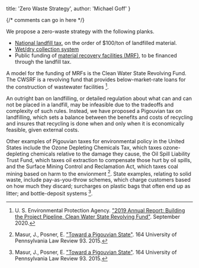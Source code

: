 
  title: 'Zero Waste Strategy',
  author: 'Michael Goff'
}

{/* comments can go in here */}


We propose a zero-waste strategy with the following planks.
- [National landfill tax](http://urbancruiseship.org/solution/waste/landfill_tax), on the order of $100/ton of landfilled material. 
- [Wet/dry collection system](http://urbancruiseship.org/solution/waste/waste_facilities)
- Public funding of [material recovery facilities (MRF)](http://urbancruiseship.org/solution/waste/waste_facilities), to be financed through the landfill tax.

A model for the funding of MRFs is the Clean Water State Revolving Fund. The CWSRF is a revolving fund that provides below-market-rate loans for the construction of wastewater facilities [^{"u.s.EPA2019"}].

[^{"u.s.EPA2019"}]: U. S. Environmental Protection Agency. ["2019 Annual Report: Building the Project Pipeline, Clean Water State Revolving Fund"](https://www.epa.gov/sites/default/files/2020-10/documents/2019_cwsrf_annual_report_9-10.pdf). September 2020.

An outright ban on landfilling, or detailed regulation about what can and can not be placed in a landfill, may be infeasible due to the tradeoffs and complexity of such rules. Instead, we have proposed a Pigouvian tax on landfilling, which sets a balance between the benefits and costs of recycling and insures that recycling is done when and only when it is economically feasible, given external costs.

Other examples of Pigouvian taxes for environmental policy in the United States include the Ozone Depleting Chemicals Tax, which taxes ozone-depleting chemicals relative to the damage they cause, the Oil Spill Liability Trust Fund, which taxes oil extraction to compensate those hurt by oil spills, and the Surface Mining Control and Reclamation Act, which taxes coal mining based on harm to the envionment [^{"mansur-p-2015"}]. State examples, relating to solid waste, include pay-as-you-throw schemes, which charge customers based on how much they discard; surcharges on plastic bags that often end up as litter; and bottle-deposit systems [^{"mansur-p-2015"}].

[^{"mansur-p-2015"}]: Masur, J., Posner, E. ["Toward a Pigouvian State"](https://heinonline.org/HOL/LandingPage?handle=hein.journals/pnlr164&div=5&id=&page=). 164 University of Pennsylvania Law Review 93. 2015.
